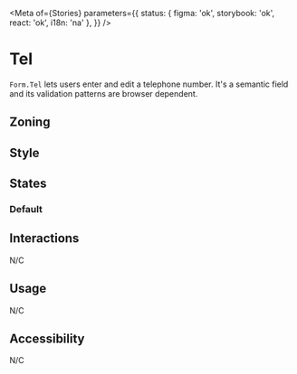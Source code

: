
<Meta
	of={Stories}
	parameters={{
		status: { figma: 'ok', storybook: 'ok', react: 'ok', i18n: 'na' },
	}}
/>

# Tel

`Form.Tel` lets users enter and edit a telephone number. It's a semantic field and its validation patterns are browser dependent.

## Zoning

<FigmaImage
	src="https://www.figma.com/file/qc8oUSyVJM67gSsbTShftt/%F0%9F%93%90-Zoning?node-id=245%3A219"
	alt="zoning image for inputs"
/>

## Style

## States

### Default

<Canvas>
	<Story story={Stories.Tel} />
</Canvas>

## Interactions

N/C

## Usage

N/C

## Accessibility

N/C
